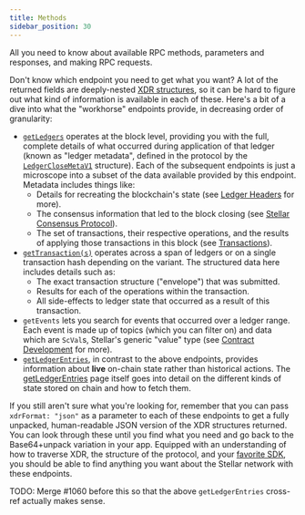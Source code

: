 ```yaml
---
title: Methods
sidebar_position: 30
---
```



All you need to know about available RPC methods, parameters and responses, and making RPC requests.

<DocCardList />

Don't know which endpoint you need to get what you want? A lot of the returned fields are deeply-nested [XDR structures](/docs/learn/encyclopedia/data-format/xdr.mdx#more-about-xdr), so it can be hard to figure out what kind of information is available in each of these. Here's a bit of a dive into what the "workhorse" endpoints provide, in decreasing order of granularity:

- [`getLedgers`](./getLedgers.mdx) operates at the block level, providing you with the full, complete details of what occurred during application of that ledger (known as "ledger metadata", defined in the protocol by the [`LedgerCloseMetaV1`](https://github.com/stellar/stellar-xdr/blob/v22.0/Stellar-ledger.x#L508-L537) structure). Each of the subsequent endpoints is just a microscope into a subset of the data available provided by this endpoint. Metadata includes things like:
  - Details for recreating the blockchain's state (see [Ledger Headers](/docs/learn/encyclopedia/network-configuration/ledger-headers.mdx) for more).
  - The consensus information that led to the block closing (see [Stellar Consensus Protocol](/docs/learn/fundamentals/stellar-consensus-protocol.mdx)).
  - The set of transactions, their respective operations, and the results of applying those transactions in this block (see [Transactions](/docs/learn/fundamentals/transactions/operations-and-transactions)).
- [`getTransaction(s)`](./getTransactions.mdx) operates across a span of ledgers or on a single transaction hash depending on the variant. The structured data here includes details such as:
  - The exact transaction structure ("envelope") that was submitted.
  - Results for each of the operations within the transaction.
  - All side-effects to ledger state that occurred as a result of this transaction.
- `getEvents` lets you search for events that occurred over a ledger range. Each event is made up of topics (which you can filter on) and data which are `ScVal`s, Stellar's generic "value" type (see [Contract Development](/docs/learn/encyclopedia/contract-development/types/built-in-types) for more).
- [`getLedgerEntries`](./getLedgerEntries.mdx), in contrast to the above endpoints, provides information about **live** on-chain state rather than historical actions. The [getLedgerEntries](./getLedgerEntries.mdx) page itself goes into detail on the different kinds of state stored on chain and how to fetch them.

If you still aren't sure what you're looking for, remember that you can pass `xdrFormat: "json"` as a parameter to each of these endpoints to get a fully unpacked, human-readable JSON version of the XDR structures returned. You can look through these until you find what you need and go back to the Base64+unpack variation in your app. Equipped with an understanding of how to traverse XDR, the structure of the protocol, and your [favorite SDK](/docs/tools/sdks/), you should be able to find anything you want about the Stellar network with these endpoints.

TODO: Merge #1060 before this so that the above `getLedgerEntries` cross-ref actually makes sense.
